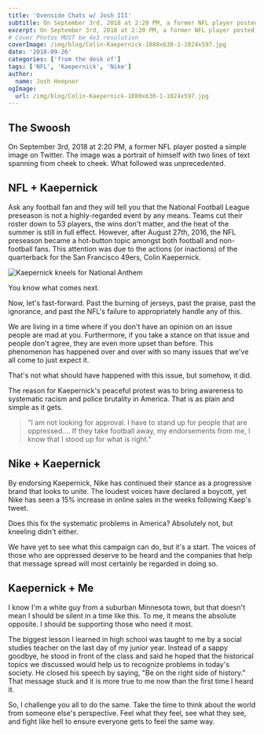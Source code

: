 ```yaml
---
title: 'Ovenside Chats w/ Josh III'
subtitle: On September 3rd, 2018 at 2:20 PM, a former NFL player posted a simple image on Twitter. The image was a portrait of himself with two lines of text spanning from cheek to cheek. What followed was unprecedented.
excerpt: On September 3rd, 2018 at 2:20 PM, a former NFL player posted a simple image on Twitter. The image was a portrait of himself with two lines of text spanning from cheek to cheek. What followed was unprecedented.
# Cover Photos MUST be 4x3 resolution
coverImage: /img/blog/Colin-Kaepernick-1080x630-1-1024x597.jpg
date: '2018-09-26'
categories: ['from the desk of']
tags: ['NFL', 'Kaepernick', 'Nike']
author:
  name: Josh Hoepner
ogImage:
  url: /img/blog/Colin-Kaepernick-1080x630-1-1024x597.jpg
---
```


## The Swoosh

On September 3rd, 2018 at 2:20 PM, a former NFL player posted a simple image on Twitter. The image was a portrait of himself with two lines of text spanning from cheek to cheek. What followed was unprecedented.

## NFL + Kaepernick

Ask any football fan and they will tell you that the National Football League preseason is not a highly-regarded event by any means. Teams cut their roster down to 53 players, the wins don't matter, and the heat of the summer is still in full effect. However, after August 27th, 2016, the NFL preseason became a hot-button topic amongst both football and non-football fans. This attention was due to the actions (or inactions) of the quarterback for the San Francisco 49ers, Colin Kaepernick.

![Kaepernick kneels for National Anthem](https://cdn.pixelbakery.com/img/blog/160912_SNUT_Kaepernick-Anthem.jpg.CROP_.promo-xlarge2-1024x731.jpg)

You know what comes next.

Now, let's fast-forward. Past the burning of jerseys, past the praise, past the ignorance, and past the NFL's failure to appropriately handle any of this.

We are living in a time where if you don't have an opinion on an issue people are mad at you. Furthermore, if you take a stance on that issue and people don't agree, they are even more upset than before. This phenomenon has happened over and over with so many issues that we've all come to just expect it.

That's not what should have happened with this issue, but somehow, it did.

The reason for Kaepernick's peaceful protest was to bring awareness to systematic racism and police brutality in America. That is as plain and simple as it gets.

> "I am not looking for approval. I have to stand up for people that are oppressed.... If they take football away, my endorsements from me, I know that I stood up for what is right."

## Nike + Kaepernick

By endorsing Kaepernick, Nike has continued their stance as a progressive brand that looks to unite. The loudest voices have declared a boycott, yet Nike has seen a 15% increase in online sales in the weeks following Kaep's tweet.

Does this fix the systematic problems in America? Absolutely not, but kneeling didn't either.

We have yet to see what this campaign can do, but it's a start. The voices of those who are oppressed deserve to be heard and the companies that help that message spread will most certainly be regarded in doing so.

## Kaepernick + Me

I know I'm a white guy from a suburban Minnesota town, but that doesn't mean I should be silent in a time like this. To me, it means the absolute opposite. I should be supporting those who need it most.

The biggest lesson I learned in high school was taught to me by a social studies teacher on the last day of my junior year. Instead of a sappy goodbye, he stood in front of the class and said he hoped that the historical topics we discussed would help us to recognize problems in today's society. He closed his speech by saying, "Be on the right side of history." That message stuck and it is more true to me now than the first time I heard it.

So, I challenge you all to do the same. Take the time to think about the world from someone else's perspective. Feel what they feel, see what they see, and fight like hell to ensure everyone gets to feel the same way.
